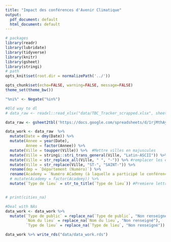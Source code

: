 ```yaml
---
title: "Impact des conférences d'Avenir Climatique"
output:
  pdf_document: default
  html_document: default
---
```


```r
# packages
library(readr)
library(lubridate)
library(tidyverse)
library(knitr)
library(gsheet)
library(stringi)
# path
opts_knit$set(root.dir = normalizePath('../'))

opts_chunk$set(echo=FALSE, warning=FALSE, message=FALSE)
theme_set(theme_bw())

"%ni%" <- Negate("%in%")
```


```r
#Old way to dl
# data_raw <- readxl::read_xlsx("data/TBC_Tracker_scrapped.xlsx", sheet = 1)

data_raw <- gsheet2tbl('https://docs.google.com/spreadsheets/d/1rjMthAylnW4tFlA0Cj-tXt6MSRN8x14zYkx9M0-vA9w/edit#gid=0', sheetid = 1)
```


```r

data_work <- data_raw  %>% 
  mutate(Date = dmy(Date)) %>% 
  mutate(Annee = year(Date),
         Annee = factor(Annee)) %>% 
  mutate(Ville = toupper(Ville)) %>%  #Mettre villes en majuscules
  mutate(Ville = stringi::stri_trans_general(Ville, "Latin-ASCII")) %>% #Supprimer accents
  mutate(Ville = str_replace_all(Ville, " ", "-")) %>% #remplacer les espaces par des tirets
  mutate(Ville = str_replace(Ville, "ST-", "SAINT-")) %>% 
  rename(dep = `Département (Numéro)`) %>% 
  rename(Academy = `Numéro ACademy (à laquelle a participé le conférencier)`) %>%
  # mutate(Academy = factor(Academy)) %>% 
  mutate(`Type de lieu` = str_to_title(`Type de lieu`)) #Premiere lettre en majuscule


# print(cities_na)
```

```r
#Deal with NAs
data_work <- data_work %>%
  mutate(`Type de public` = replace_na(`Type de public`, "Non renseigné"),
         `Nom du lieu` = replace_na(`Nom du lieu`, "Non renseigné"),
         `Type de lieu` = replace_na(`Type de lieu`, "Non renseigné"))

```


```r
data_work %>% write_rds("data/data_work.rds")
```
